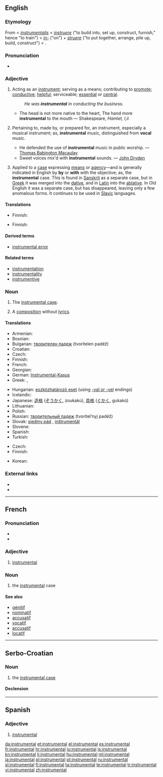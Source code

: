 {{wikipedia|dab=instrumental (disambiguation)}}
{{also|inštrumentál}}
==English==
{{wikipedia}}
{{webster 1913}}

===Etymology===
From {{etyl|enm}} < {{etyl|ML.}} ''[[instrumentalis]]'' < ''[[instruere]]'' ("to build into, set up, construct, furnish," hence "to train") < ''[[in-]]'' ("on") + ''[[struere]]'' ("to put together, arrange, pile up, build, construct") < {{proto|Indo-European|streu-|to spread, extend, stretch out}}.

===Pronunciation===
* {{audio|en-us-instrumental.ogg|Audio (US)}}

===Adjective===
{{en-adj}}

# Acting as an [[instrument]]; serving as a means; contributing to [[promote]]; [[conductive]]; [[helpful]]; serviceable; [[essential]] or [[central]].
#: ''He was '''instrumental''' in conducting the business.''
#* The head is not more native to the heart, The hand more '''instrumental''' to the mouth &mdash; Shakespeare, ''Hamlet, I,ii''
# {{music}} Pertaining to, made by, or prepared for, an instrument, especially a musical instrument; as, '''instrumental''' music, distinguished from '''vocal''' music.
#* He defended the use of '''instrumental''' music in public worship. &mdash; [[w:Thomas Babington Macaulay|Thomas Babington Macaulay]]
#* Sweet voices mix'd with '''instrumental''' sounds. &mdash; [[w:John Dryden|John Dryden]]
# {{grammar}} Applied to a [[case]] expressing [[means]] or [[agency]]—and is generally indicated in English by '''by''' or '''with''' with the objective; as, the '''instrumental''' case. This is found in [[Sanskrit]] as a separate case, but in [[Greek]] it was merged into the [[dative]], and in [[Latin]] into the [[ablative]]. In Old English it was a separate case, but has disappeared, leaving only a few anomalous forms. It continues to be used in [[Slavic]] languages.

====Translations====
{{trans-top|music}}
* Finnish: {{t|fi|instrumentaalinen}}
{{trans-mid}}
{{trans-bottom}}
{{trans-top|grammatical case}}
* Finnish: {{t|fi|instrumentaalinen}}
{{trans-mid}}
{{trans-bottom}}

====Derived terms====
* [[instrumental error]] <!--those errors in instrumental measurements, etc., which arise, exclusively from want of mathematical accuracy in an instrument.-->

====Related terms====
* [[instrumentation]]
* [[instrumentality]]
* [[instrumentive]]

===Noun===
{{en-noun|s|-}}

# {{context|uncountable|grammar}} The [[instrumental case]].
# {{context|countable|music}} A [[composition]] without [[lyrics]].

====Translations====
{{trans-top|grammatical case}}
* Armenian: {{t|hy|գործիական|tr=gorçiakan}}
* Bosnian: {{t-|bs|instrumental|m}}
* Bulgarian: [[творителен падеж]] (tvorítelen padéž) {{m}}
* Croatian: {{t+|hr|instrumental|m}}
* Czech: {{t-|cs|sedmý pád|m}}
* Finnish: {{t+|fi|instrumentaali}}
* French: {{t+|fr|instrumental|m}}
* Georgian: {{t|ka|მოქმედებითი|tr=mok'medebit'i|sc=Geor|xs=Georgian}}
* German: [[Instrumental-Kasus]] {{m}}
* Greek: {{t|el|πειραματική φωνητική|f}},  {{t|el|εργαστηριακή φωνητική|f}}
{{trans-mid}}
* Hungarian: [[eszközhatározó eset]] (using [[-vel|-val or -vel]] endings)
* Icelandic: {{t+|is|tækisfall|n}}
* Japanese: [[造格]] ([[ぞうかく]], zoukakú), [[具格]] ([[ぐかく]], gukakú)
* Lithuanian: {{t+|lt|įnagininkas|m|xs=Lithuanian}}
* Polish: {{t+|pl|narzędnik|m}}
* Russian: [[творительный падеж]] (tvorítel’nyj padéž) {{m}}
* Slovak: [[siedmy pád]] {{m}}, [[inštrumentál]] {{m}}
* Slovene: {{t+|sl|orodnik|m}}
* Spanish: {{t-|es|caso instrumental|m}}
* Turkish: {{t-|tr|enstrümental}}
{{trans-bottom}}

{{trans-top|composition without lyrics}}
* Czech: {{t-|cs|instrumentálka|f}}
* Finnish: {{t+|fi|instrumentaali}}
{{trans-mid}}
* Korean: {{t|ko|기악|tr=giak}}
{{trans-bottom}}

===External links===
* {{R:Webster 1913}}
* {{R:Century 1911}}

----

==French==

===Pronunciation===
* {{audio|Instrumental-FR.ogg|audio}}
* {{IPA|/ɛ̃s.tʁy.mɑ̃.tal/|lang=fr}}

===Adjective===
{{fr-adj|mp=instrumentaux}}

# [[#English|instrumental]]

===Noun===
{{fr-noun|m|pl=instrumentaux}}

# {{grammar|lang=fr}} the [[#English|instrumental]] case

====See also====
* [[génitif]]
* [[nominatif]]
* [[accusatif]]
* [[vocatif]]
* [[accusatif]]
* [[locatif]]

----

==Serbo-Croatian==

===Noun===
{{sh-noun|g=m|head=ȉnstrumentāl|r|инструментал|и̏нструмента̄л}}

# the [[instrumental case]]

====Declension====
{{sh-decl-noun
|instrumental|instrumentali
|instrumentala|instrumentala
|instrumentalu|instrumentalima
|instrumental|instrumentale
|instrumentale|instrumentali
|instrumentalu|instrumentalima
|instrumentalom|instrumentalima
}}

----

==Spanish==

===Adjective===
{{es-adj|pl=instrumentales}}

# [[#English|instrumental]]

[[da:instrumental]]
[[et:instrumental]]
[[el:instrumental]]
[[es:instrumental]]
[[fr:instrumental]]
[[hr:instrumental]]
[[io:instrumental]]
[[is:instrumental]]
[[kn:instrumental]]
[[li:instrumental]]
[[hu:instrumental]]
[[ml:instrumental]]
[[ja:instrumental]]
[[pl:instrumental]]
[[pt:instrumental]]
[[ru:instrumental]]
[[sl:instrumental]]
[[fi:instrumental]]
[[ta:instrumental]]
[[te:instrumental]]
[[tr:instrumental]]
[[vi:instrumental]]
[[zh:instrumental]]